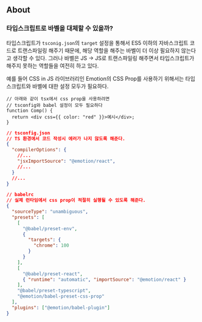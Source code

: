 ## About

### 타입스크립트로 바벨을 대체할 수 있을까?

타입스크립트가 `tsconig.json`의 `target` 설정을 통해서 ES5 이하의 자바스크립트 코드로 트랜스파일링 해주기 때문에, 해당 역할을 해주는 바벨이 더 이상 필요하지 않는다고 생각할 수 있다. 그러나 바벨은 JS -> JS로 트랜스파일링 해주면서 타입스크립트가 해주지 못하는 역할들을 여전히 하고 있다.

예를 들어 CSS in JS 라이브러리인 Emotion의 CSS Prop를 사용하기 위해서는 타입스크립트와 바벨에 대한 설정 모두가 필요하다.

```tsx
// 아래와 같이 tsx에서 css prop을 사용하려면
// tsconfig와 babel 설정이 모두 필요하다
function Comp() {
  return <div css={{ color: "red" }}>예시</div>;
}
```

```JSON
// tsconfig.json
// TS 환경에서 코드 작성시 에러가 나지 않도록 해준다.
{
  "compilerOptions": {
    //...
    "jsxImportSource": "@emotion/react",
    //...
  }
  //...
}
```

```JSON
// babelrc
// 실제 런타임에서 css prop이 적절히 실행될 수 있도록 해준다.
{
  "sourceType": "unambiguous",
  "presets": [
    [
      "@babel/preset-env",
      {
        "targets": {
          "chrome": 100
        }
      }
    ],
    [
      "@babel/preset-react",
      { "runtime": "automatic", "importSource": "@emotion/react" }
    ],
    "@babel/preset-typescript",
    "@emotion/babel-preset-css-prop"
  ],
  "plugins": ["@emotion/babel-plugin"]
}

```

